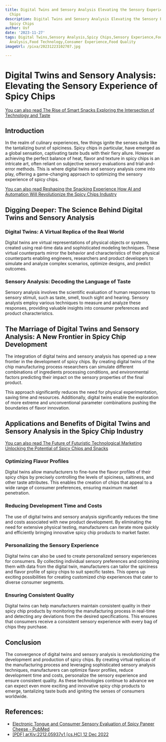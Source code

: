 ```yaml
---
title: Digital Twins and Sensory Analysis Elevating the Sensory Experience of Spicy
  Chips
description: Digital Twins and Sensory Analysis Elevating the Sensory Experience of
  Spicy Chips
author: Usf
date: '2023-11-27'
tags: Digital Twins,Sensory Analysis,Spicy Chips,Sensory Experience,Food Science,Flavor
  Analysis,Food Technology,Consumer Experience,Food Quality
imageUrl: /pixa/20231223102707.jpg

---
```

# **Digital Twins and Sensory Analysis: Elevating the Sensory Experience of Spicy Chips**


[You can also  read The Rise of Smart Snacks Exploring the Intersection of Technology  and Taste](The%20Rise%20of%20Smart%20Snacks%20Exploring%20the%20Intersection%20of%20Technology%20and%20Taste)


## **Introduction**
In the realm of culinary experiences, few things ignite the  senses quite  like the tantalizing burst of spiciness. Spicy chips in particular, have emerged as a global sensation,  captivating taste buds with their fiery allure. However achieving  the perfect balance of heat, flavor and texture in  spicy  chips is an intricate art, often reliant on subjective sensory evaluations and trial-and-error methods. This is where digital twins and sensory analysis come into  play, offering  a game-changing  approach to  optimizing  the sensory experience of spicy chips.


[You can also read Reshaping the Snacking Experience How AI and Automation Will Revolutionize the Spicy  Chips Industry](Reshaping%20the%20Snacking%20Experience%20How%20AI%20and%20Automation%20Will%20Revolutionize%20the%20Spicy%20Chips%20Industry)


## **Digging Deeper: The Science Behind Digital Twins and Sensory Analysis**
### **Digital Twins:  A Virtual Replica of the Real World**
Digital  twins are virtual representations of physical objects or systems, created using real-time data and sophisticated  modeling techniques. These virtual counterparts  mirror the  behavior and characteristics of their  physical counterparts enabling engineers, researchers and product developers to simulate and analyze complex scenarios, optimize designs, and predict outcomes.


### **Sensory  Analysis: Decoding the Language of Taste**
Sensory analysis  involves the  scientific evaluation of human responses to sensory stimuli, such as taste, smell, touch sight and hearing.  Sensory analysts employ various techniques to measure and analyze these responses, providing valuable insights  into consumer preferences and product characteristics.


## **The Marriage  of Digital Twins  and Sensory Analysis: A New Frontier in Spicy Chip  Development**
The integration of digital twins and  sensory analysis has opened up a new frontier in the development of spicy chips. By creating digital twins of the chip manufacturing process researchers can simulate different combinations of ingredients processing conditions, and  environmental factors  predicting their impact on the sensory properties of the final product.


This approach significantly reduces the  need for  physical experimentation, saving time and resources. Additionally, digital twins  enable the exploration  of more extreme and unconventional parameter combinations pushing the boundaries of flavor innovation.


## **Applications and Benefits of Digital Twins and Sensory Analysis in the Spicy Chip Industry**


[You can also read The Future of Futuristic Technological Marketing Unlocking the Potential of Spicy Chips and Snacks](The%20Future%20of%20Futuristic%20Technological%20Marketing%20Unlocking%20the%20Potential%20of%20Spicy%20Chips%20and%20Snacks)


### **Optimizing Flavor Profiles**
Digital twins allow manufacturers to fine-tune the flavor  profiles of their  spicy chips by precisely  controlling the levels of spiciness, saltiness, and other taste attributes. This enables the creation  of  chips that appeal to a wide range of consumer preferences, ensuring maximum market penetration.


### **Reducing Development Time and  Costs**
The use  of digital twins and sensory analysis  significantly reduces the time  and costs associated with new product development. By eliminating the need for extensive physical testing, manufacturers can  iterate more quickly and efficiently bringing innovative spicy chip products to market faster.


### **Personalizing the  Sensory Experience**
Digital twins can also be  used to create personalized sensory experiences for consumers. By collecting individual sensory preferences and combining them with data from the digital twin, manufacturers can tailor the spiciness and flavor profile of spicy chips to suit specific tastes. This  opens  up  exciting possibilities for creating customized chip experiences that cater to diverse consumer segments.


### **Ensuring Consistent Quality**
Digital twins can  help manufacturers maintain consistent quality in their spicy chip products by monitoring the manufacturing process  in  real-time and detecting any deviations from the desired specifications. This ensures that consumers receive a consistent sensory experience with every bag of chips they purchase.


## **Conclusion**

The convergence of digital twins and sensory analysis is revolutionizing the development and production  of spicy  chips.  By creating virtual replicas of the manufacturing process and leveraging sophisticated sensory analysis techniques, manufacturers can  optimize flavor profiles, reduce development time and costs, personalize the  sensory experience and ensure  consistent quality.  As these technologies continue to advance we can expect even more exciting  and  innovative spicy chip products to emerge, tantalizing taste  buds and  igniting the senses of consumers worldwide.

## References:
- [Electronic Tongue and Consumer Sensory Evaluation of Spicy Paneer Cheese - PubMed](https://pubmed.ncbi.nlm.nih.gov/31042820/)
- [[PDF] arXiv:2212.05937v1 [cs.HC] 12 Dec 2022](https://arxiv.org/pdf/2212.05937)
